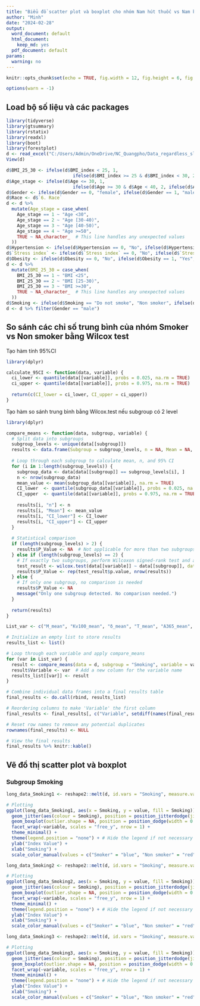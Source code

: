 ---
title: "Biểu đồ scatter plot và boxplot cho nhóm Nam hút thuốc vs Nam không hút thuốc"
author: "Minh"
date: "2024-02-28"
output:
  word_document: default
  html_document:
    keep_md: yes
  pdf_document: default
params:
  warning: no
---

```{r setup, include=FALSE}
knitr::opts_chunk$set(echo = TRUE, fig.width = 12, fig.height = 6, fig.asp = 0.75, warning = FALSE, message = FALSE)
```

```{r}
options(warn = -1)
```

## Load bộ số liệu và các packages

```{r}
library(tidyverse)
library(gtsummary)
library(rstatix)
library(readxl)
library(boot)
library(forestplot)
d <- read_excel("C:/Users/Admin/OneDrive/NC_Quangpho/Data_regardless_sleep_18_03.xlsx")
View(d)

d$BMI_25_30 <- ifelse(d$BMI_index < 25, 1, 
                         ifelse(d$BMI_index >= 25 & d$BMI_index < 30, 2, 3))
d$Age_stage <- ifelse(d$Age <= 30, 1, 
                         ifelse(d$Age >= 30 & d$Age < 40, 2, ifelse(d$Age >= 40 & d$Age < 50, 3,4)))
d$Gender <- ifelse(d$Gender == 0, "female", ifelse(d$Gender == 1, "male", NA))
d$Race <- d$`6. Race`
d <- d %>%
  mutate(Age_stage = case_when(
    Age_stage == 1 ~ "Age <30",
    Age_stage == 2 ~ "Age [30-40)",
    Age_stage == 3 ~ "Age [40-50)",
    Age_stage == 4 ~ "Age >=50",
    TRUE ~ NA_character_  # This line handles any unexpected values
  ))
d$Hypertension <- ifelse(d$Hypertension == 0, "No", ifelse(d$Hypertension == 1, "Yes", NA))
d$`Stress index` <- ifelse(d$`Stress index` == 0, "No", ifelse(d$`Stress index` == 1, "Yes", NA))
d$Obesity <- ifelse(d$Obesity == 0, "No", ifelse(d$Obesity == 1, "Yes", NA))
d <- d %>%
  mutate(BMI_25_30 = case_when(
    BMI_25_30 == 1 ~ "BMI <25",
    BMI_25_30 == 2 ~ "BMI [25-30)",
    BMI_25_30 == 3 ~ "BMI >=30",
    TRUE ~ NA_character_  # This line handles any unexpected values
  ))
d$Smoking <- ifelse(d$Smoking == "Do not smoke", "Non smoker", ifelse(d$Smoking == "Cigarettes, pipe tobacco...", "Smoker", NA))
d <- d %>% filter(Gender == "male")
```

## So sánh các chỉ số trung bình của nhóm Smoker vs Non smoker bằng Wilcox test
Tạo hàm tính 95%CI

```{r}
library(dplyr)

calculate_95CI <- function(data, variable) {
  ci_lower <- quantile(data[[variable]], probs = 0.025, na.rm = TRUE)
  ci_upper <- quantile(data[[variable]], probs = 0.975, na.rm = TRUE)
  
  return(c(CI_lower = ci_lower, CI_upper = ci_upper))
}

```

Tạo hàm so sánh trung bình bằng Wilcox.test nếu subgroup có 2 level
```{r}
library(dplyr)

compare_means <- function(data, subgroup, variable) {
  # Split data into subgroups
  subgroup_levels <- unique(data[[subgroup]])
  results <- data.frame(Subgroup = subgroup_levels, n = NA, Mean = NA, CI_lower = NA, CI_upper = NA)
  
  # Loop through each subgroup to calculate mean, n, and 95% CI
  for (i in 1:length(subgroup_levels)) {
    subgroup_data <- data[data[[subgroup]] == subgroup_levels[i], ]
    n <- nrow(subgroup_data)
    mean_value <- mean(subgroup_data[[variable]], na.rm = TRUE)
    CI_lower  <- quantile(subgroup_data[[variable]], probs = 0.025, na.rm = TRUE)
    CI_upper  <- quantile(data[[variable]], probs = 0.975, na.rm = TRUE)
    
    results[i, "n"] <- n
    results[i, "Mean"] <- mean_value
    results[i, "CI_lower"] <- CI_lower
    results[i, "CI_upper"] <- CI_upper
  }
  
  # Statistical comparison
  if (length(subgroup_levels) > 2) {
    results$P_Value <- NA  # Not applicable for more than two subgroups
  } else if (length(subgroup_levels) == 2) {
    # If exactly two subgroups, perform Wilcoxon signed-rank test and add p-values to the results
    test_result <- wilcox.test(data[[variable]] ~ data[[subgroup]], data = data)
    results$P_Value <- rep(test_result$p.value, nrow(results))
  } else {
    # If only one subgroup, no comparison is needed
    results$P_Value <- NA
    message("Only one subgroup detected. No comparison needed.")
  }
  
  return(results)
}


```

```{r}
List_var <- c("M_mean", "Kv100_mean", "δ_mean", "T_mean", "A365_mean", "A460_mean", "Anadn_mean", "POM_mean", "A-E_mean", "A-N_mean", "A-M_mean", "A-R_mean", "A-C_mean", "F-E_mean", "F-N_mean", "F-M_mean", "F-R_mean", "F-C_mean")
```


```{r}
# Initialize an empty list to store results
results_list <- list()

# Loop through each variable and apply compare_means
for (var in List_var) {
  result <- compare_means(data = d, subgroup = "Smoking", variable = var)
  result$Variable <- var  # Add a new column for the variable name
  results_list[[var]] <- result
}

# Combine individual data frames into a final results table
final_results <- do.call(rbind, results_list)

# Reordering columns to make 'Variable' the first column
final_results <- final_results[, c("Variable", setdiff(names(final_results), "Variable"))]

# Reset row names to remove any potential duplicates
rownames(final_results) <- NULL

# View the final results
final_results %>% knitr::kable()


```



## Vẽ đồ thị scatter plot và boxplot


### Subgroup Smoking

```{r}
long_data_Smoking1 <- reshape2::melt(d, id.vars = "Smoking", measure.vars = c("M_mean",  "A-E_mean", "A-N_mean", "A-M_mean", "A-R_mean", "A-C_mean"))

# Plotting
ggplot(long_data_Smoking1, aes(x = Smoking, y = value, fill = Smoking)) +
  geom_jitter(aes(colour = Smoking), position = position_jitterdodge(jitter.width = 0.2, dodge.width = 0.75)) +
  geom_boxplot(outlier.shape = NA, position = position_dodge(width = 0.1), alpha = 0.4) +
  facet_wrap(~variable, scales = "free_y", nrow = 1) +
  theme_minimal() +
  theme(legend.position = "none") + # Hide the legend if not necessary
  ylab("Index Value") +
  xlab("Smoking") +
  scale_color_manual(values = c("Smoker" = "blue", "Non smoker" = "red"))
```


```{r}
long_data_Smoking2 <- reshape2::melt(d, id.vars = "Smoking", measure.vars = c("Kv100_mean", "δ_mean", "T_mean", "A365_mean", "A460_mean", "Anadn_mean", "POM_mean"))

# Plotting
ggplot(long_data_Smoking2, aes(x = Smoking, y = value, fill = Smoking)) +
  geom_jitter(aes(colour = Smoking), position = position_jitterdodge(jitter.width = 0.2, dodge.width = 0.75)) +
  geom_boxplot(outlier.shape = NA, position = position_dodge(width = 0.1), alpha = 0.4) +
  facet_wrap(~variable, scales = "free_y", nrow = 1) +
  theme_minimal() +
  theme(legend.position = "none") + # Hide the legend if not necessary
  ylab("Index Value") +
  xlab("Smoking") +
  scale_color_manual(values = c("Smoker" = "blue", "Non smoker" = "red"))
```

```{r}
long_data_Smoking3 <- reshape2::melt(d, id.vars = "Smoking", measure.vars = c("F-E_mean", "F-N_mean", "F-M_mean", "F-R_mean", "F-C_mean"))

# Plotting
ggplot(long_data_Smoking3, aes(x = Smoking, y = value, fill = Smoking)) +
  geom_jitter(aes(colour = Smoking), position = position_jitterdodge(jitter.width = 0.2, dodge.width = 0.75)) +
  geom_boxplot(outlier.shape = NA, position = position_dodge(width = 0.1), alpha = 0.4) +
  facet_wrap(~variable, scales = "free_y", nrow = 1) +
  theme_minimal() +
  theme(legend.position = "none") + # Hide the legend if not necessary
  ylab("Index Value") +
  xlab("Smoking") +
  scale_color_manual(values = c("Smoker" = "blue", "Non smoker" = "red"))
```





